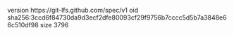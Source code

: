 version https://git-lfs.github.com/spec/v1
oid sha256:3ccd6f84730da9d3ecf2dfe80093cf29f9756b7cccc5d5b7a3848e66c510df98
size 3796
